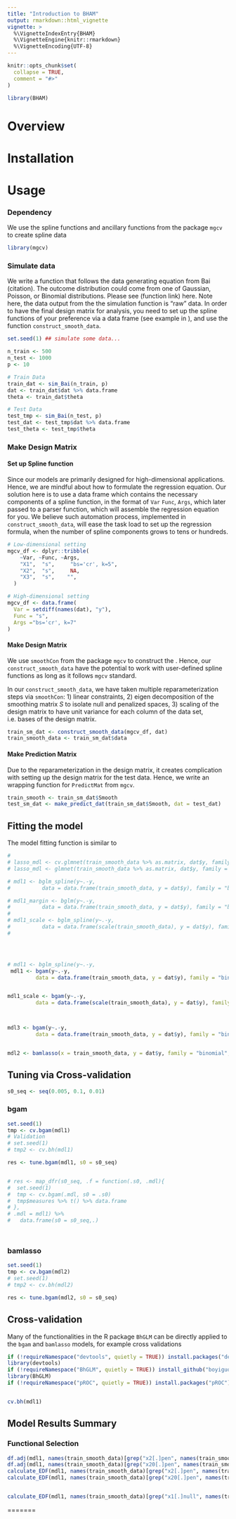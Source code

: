 ```yaml
---
title: "Introduction to BHAM"
output: rmarkdown::html_vignette
vignette: >
  %\VignetteIndexEntry{BHAM}
  %\VignetteEngine{knitr::rmarkdown}
  %\VignetteEncoding{UTF-8}
---
```


```r
knitr::opts_chunk$set(
  collapse = TRUE,
  comment = "#>"
)
```

```r
library(BHAM)
```


# Overview


# Installation


# Usage

### Dependency
We use the spline functions and ancillary functions from the package `mgcv` to create spline data

```r
library(mgcv)
```

### Simulate data
We write a function that follows the data generating equation from Bai (citation). The outcome distribution could come from one of Gaussian, Poisson, or Binomial distributions. Please see (function link) here. Note here, the data output from the the simulation function is "raw" data. In order to have the final design matrix for analysis, you need to set up the spline functions of your preference via a data frame (see example in ), and use the function `construct_smooth_data`.

```r
set.seed(1) ## simulate some data... 

n_train <- 500
n_test <- 1000
p <- 10

# Train Data
train_dat <- sim_Bai(n_train, p)
dat <- train_dat$dat %>% data.frame
theta <- train_dat$theta

# Test Data
test_tmp <- sim_Bai(n_test, p)
test_dat <- test_tmp$dat %>% data.frame
test_theta <- test_tmp$theta
```

### Make Design Matrix
#### Set up Spline function
Since our models are primarily designed for high-dimensional applications. Hence, we are mindful about how to formulate the regression equation. Our solution here is to use a data frame which contains the necessary components of a spline function, in the format of `Var` `Func`, `Args`, which later passed to a parser function, which will assemble the regression equation for you. We believe such automation process, implemented in `construct_smooth_data`, will ease the task load to set up the regression formula, when the number of spline components grows to tens or hundreds.


```r
# Low-dimensional setting
mgcv_df <- dplyr::tribble(
    ~Var, ~Func, ~Args,
    "X1",  "s",     "bs='cr', k=5",
    "X2",  "s",     NA,
    "X3",  "s",    "",
  )

# High-dimensional setting
mgcv_df <- data.frame(
  Var = setdiff(names(dat), "y"),
  Func = "s",
  Args ="bs='cr', k=7"
)
```

#### Make Design Matrix
We use `smoothCon` from the package `mgcv` to construct the . Hence, our `construct_smooth_data` have the potential to work with user-defined spline functions as long as it follows `mgcv` standard. 

In our `construct_smooth_data`, we have taken multiple reparameterization steps via `smoothCon`: 1) linear constraints, 2) eigen decomposition of the smoothing matrix $S$ to isolate null and penalized spaces, 3) scaling of the design matrix to have unit variance for each column of the data set, i.e. bases of the design matrix.


```r
train_sm_dat <- construct_smooth_data(mgcv_df, dat)
train_smooth_data <- train_sm_dat$data
```




#### Make Prediction Matrix
Due to the reparameterization in the design matrix, it creates complication with setting up the design matrix for the test data. Hence, we write an wrapping function for `PredictMat` from `mgcv`.

```r
train_smooth <- train_sm_dat$Smooth
test_sm_dat <- make_predict_dat(train_sm_dat$Smooth, dat = test_dat)
```



## Fitting the model
The model fitting  function is similar to 

```r
# 
# lasso_mdl <- cv.glmnet(train_smooth_data %>% as.matrix, dat$y, family = "binomial")
# lasso_mdl <- glmnet(train_smooth_data %>% as.matrix, dat$y, family = "binomial", lambda=lasso_mdl$lambda.min)

# mdl1 <- bglm_spline(y~.-y,
#          data = data.frame(train_smooth_data, y = dat$y), family = "binomial", prior = mt(df=Inf), group = make_group(names(train_smooth_data)))

# mdl1_margin <- bglm(y~.-y,
#          data = data.frame(train_smooth_data, y = dat$y), family = "binomial", prior = mt(df=Inf), group = make_group(names(train_smooth_data)))
# 
# mdl1_scale <- bglm_spline(y~.-y,
#          data = data.frame(scale(train_smooth_data), y = dat$y), family = "binomial", prior = mt(df=Inf), group = make_group(names(train_smooth_data)))
# 




# mdl1 <- bglm_spline(y~.-y,
 mdl1 <- bgam(y~.-y,
         data = data.frame(train_smooth_data, y = dat$y), family = "binomial", prior = mde(), group = make_group(names(train_smooth_data)))


mdl1_scale <- bgam(y~.-y,
         data = data.frame(scale(train_smooth_data), y = dat$y), family = "binomial", prior =  mde(), group = make_group(names(train_smooth_data)))



mdl3 <- bgam(y~.-y,
         data = data.frame(train_smooth_data, y = dat$y), family = "binomial", prior = mt(df=Inf), group = make_group(names(train_smooth_data), penalize_null = FALSE))


mdl2 <- bamlasso(x = train_smooth_data, y = dat$y, family = "binomial", group = make_group(names(train_smooth_data)))
```
## Tuning via Cross-validation
```r
s0_seq <- seq(0.005, 0.1, 0.01)
```


### bgam

```r
set.seed(1)
tmp <- cv.bgam(mdl1)
# Validation
# set.seed(1)
# tmp2 <- cv.bh(mdl1)

res <- tune.bgam(mdl1, s0 = s0_seq)


# res <- map_dfr(s0_seq, .f = function(.s0, .mdl){
#  set.seed(1)
#  tmp <- cv.bgam(.mdl, s0 = .s0) 
#  tmp$measures %>% t() %>% data.frame 
# },
# .mdl = mdl1) %>% 
#   data.frame(s0 = s0_seq,.)




```

### bamlasso
```r
set.seed(1)
tmp <- cv.bgam(mdl2)
# set.seed(1)
# tmp2 <- cv.bh(mdl2)

res <- tune.bgam(mdl2, s0 = s0_seq)

```

## Cross-validation

Many of the functionalities in the R package `BhGLM` can be directly applied to the `bgam` and `bamlasso` models, for example cross validations

```r
if (!requireNamespace("devtools", quietly = TRUE)) install.packages("devtools")
library(devtools)
if (!requireNamespace("BhGLM", quietly = TRUE)) install_github("boyiguo1/BhGLM@spline")
library(BhGLM)
if (!requireNamespace("pROC", quietly = TRUE)) install.packages("pROC")


cv.bh(mdl1)
```

## Model Results Summary
### Functional Selection

```r
df.adj(mdl1, names(train_smooth_data)[grep("x2[.]pen", names(train_smooth_data))])
df.adj(mdl1, names(train_smooth_data)[grep("x20[.]pen", names(train_smooth_data))])
calculate_EDF(mdl1, names(train_smooth_data)[grep("x2[.]pen", names(train_smooth_data))])
calculate_EDF(mdl1, names(train_smooth_data)[grep("x20[.]pen", names(train_smooth_data))])


calculate_EDF(mdl1, names(train_smooth_data)[grep("x1[.]null", names(train_smooth_data))])
```
=======
